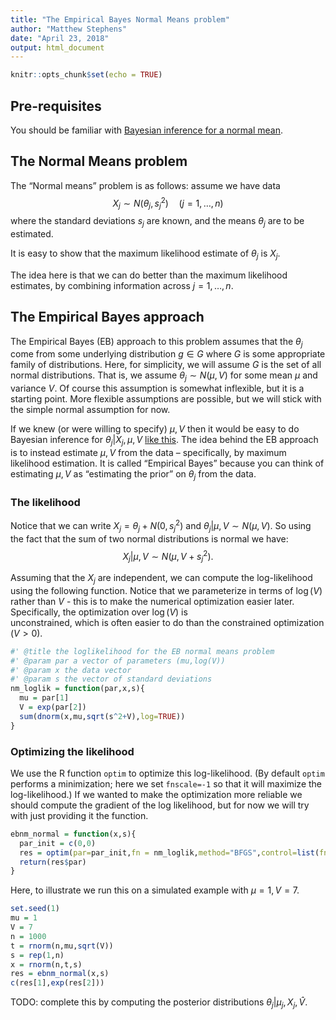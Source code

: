 ```yaml
---
title: "The Empirical Bayes Normal Means problem"
author: "Matthew Stephens"
date: "April 23, 2018"
output: html_document
---
```


```r
knitr::opts_chunk$set(echo = TRUE)
```

## Pre-requisites

You  should be familiar with [Bayesian inference for a normal mean](bayes_conjugate_normal_mean.html).

## The Normal Means problem

The "Normal means" problem is as follows:
assume we have data 
$$X_j \sim N(\theta_j, s_j^2) \quad (j=1,\dots,n)$$
where the standard deviations $s_j$ are known, and the means $\theta_j$ are to be estimated.

It is easy to show that the maximum likelihood estimate of $\theta_j$ is $X_j$.

The idea here is that we can do better than the maximum likelihood estimates, by combining information across $j=1,\dots,n$. 


## The Empirical Bayes approach

The Empirical Bayes (EB) 
approach to this problem assumes
that the $\theta_j$ come from some underlying distribution $g \in G$ where $G$ is some appropriate family  of distributions. Here, for simplicity, we will assume $G$ is the set of all normal distributions.
That is, we assume
$\theta_j \sim N(\mu, V)$
for some mean $\mu$ and variance $V$.
Of course this assumption is somewhat inflexible,
but it is a starting point. More flexible assumptions
are possible, but we will stick with the simple normal assumption for now.

If we knew (or were willing to specify)
$\mu,V$ then it would be easy to do Bayesian inference
for $\theta_j | X_j, \mu, V$ [like this](bayes_inference_normal_mean.html).
The idea behind the EB approach is to instead estimate $\mu,V$ from the data --
specifically, by maximum likelihood estimation. It is called "Empirical Bayes"
because you can think of estimating $\mu,V$ as "estimating the prior" on $\theta_j$ from the data.

### The likelihood

Notice that we can write 
$X_j = \theta_j + N(0,s_j^2)$ and
$\theta_j | \mu,V \sim N(\mu,V)$.
So using the fact that the sum of two normal
distributions is normal we have:
$$X_j | \mu,V \sim N(\mu, V+ s_j^2).$$

Assuming that the $X_j$ are independent,
we can compute the log-likelihood using the following function. Notice that we parameterize
in terms of $\log(V)$ rather than $V$ - this is to
make the numerical optimization easier later. Specifically, the optimization over $\log(V)$ is  
unconstrained, which is often easier to do than
the constrained optimization ($V>0$).
```r
#' @title the loglikelihood for the EB normal means problem
#' @param par a vector of parameters (mu,log(V))
#' @param x the data vector
#' @param s the vector of standard deviations 
nm_loglik = function(par,x,s){
  mu = par[1]
  V = exp(par[2])
  sum(dnorm(x,mu,sqrt(s^2+V),log=TRUE))
}
```


### Optimizing the likelihood

We use the R function `optim` to optimize this log-likelihood. (By default `optim` performs a minimization; here we set `fnscale=-1` so that
it will maximize the log-likelihood.)
If we wanted to make the optimization more reliable
we should compute the gradient of the log likelihood, but for now we will try with 
just providing it the function.
```r
ebnm_normal = function(x,s){
  par_init = c(0,0)
  res = optim(par=par_init,fn = nm_loglik,method="BFGS",control=list(fnscale=-1),x=x,s=s)
  return(res$par)
}
```


Here, to illustrate we run this on a simulated example with $\mu=1,V=7$.
```r
set.seed(1)
mu = 1
V = 7
n = 1000
t = rnorm(n,mu,sqrt(V))
s = rep(1,n)
x = rnorm(n,t,s)
res = ebnm_normal(x,s)
c(res[1],exp(res[2]))
```


TODO: complete this by computing the posterior distributions $\theta_j | \mu_j, X_j, \hat{V}$.



